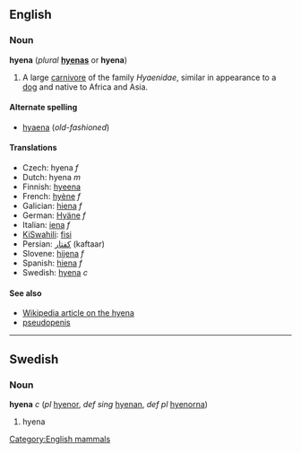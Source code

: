 ==English==
=== Noun ===
'''hyena''' (''plural'' '''[[hyenas]]''' or '''hyena''')

#A large [[carnivore]] of the family ''Hyaenidae'', similar in appearance to a [[dog]] and native to Africa and Asia.

==== Alternate spelling ====
*[[hyaena]] (''old-fashioned'')

==== Translations ====
*Czech: hyena ''f''
*Dutch: hyena ''m''
*Finnish: [[hyeena]]
*French: [[hyène]] ''f''
*Galician: [[hiena]] ''f''
*German: [[Hyäne]] ''f''
*Italian: [[iena]] ''f''
*[[KiSwahili]]: [[fisi]]
*Persian: [[كفتار]] (kaftaar)
*Slovene: [[hijena]] ''f''
*Spanish: [[hiena]] ''f''
*Swedish: [[hyena#Swedish|hyena]] ''c''

====See also====
*[[w:hyena|Wikipedia article on the hyena]]
*[[pseudopenis]]
----
==Swedish==
===Noun===
'''hyena''' ''c'' (''pl'' [[hyenor]], ''def sing'' [[hyenan]], ''def pl'' [[hyenorna]])

#hyena

[[Category:English mammals]]
